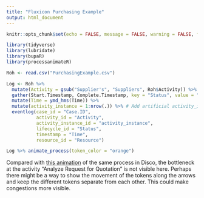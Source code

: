 ```yaml
---
title: "Fluxicon Purchasing Example"
output: html_document
---
```


```r
knitr::opts_chunk$set(echo = FALSE, message = FALSE, warning = FALSE, fig.align = "center")

library(tidyverse)
library(lubridate)
library(bupaR)
library(processanimateR)
```

```r
Roh <- read.csv("PurchasingExample.csv")

Log <- Roh %>% 
  mutate(Activity = gsub("Supplier's", "Suppliers", Roh$Activity)) %>% # remove ' to avoid syntax error with process_map function
  gather(Start.Timestamp, Complete.Timestamp, key = "Status", value = "Time") %>% # Transpose Start/Complete timestamps to long format
  mutate(Time = ymd_hms(Time)) %>%
  mutate(activity_instance = 1:nrow(.)) %>% # Add artificial activity_instance_id
  eventlog(case_id = "Case.ID",
           activity_id = "Activity",
           activity_instance_id = "activity_instance",
           lifecycle_id = "Status",
           timestamp = "Time",
           resource_id = "Resource")

Log %>% animate_process(token_color = "orange")
```

Compared with [this animation](https://www.youtube.com/watch?v=-umuLfQWCLo) of the same process in Disco, the bottleneck at the activity "Analyze Request for Quotation" is not visible here. Perhaps there might be a way to show the movement of the tokens along the arrows and keep the different tokens separate from each other. This could make congestions more visible.